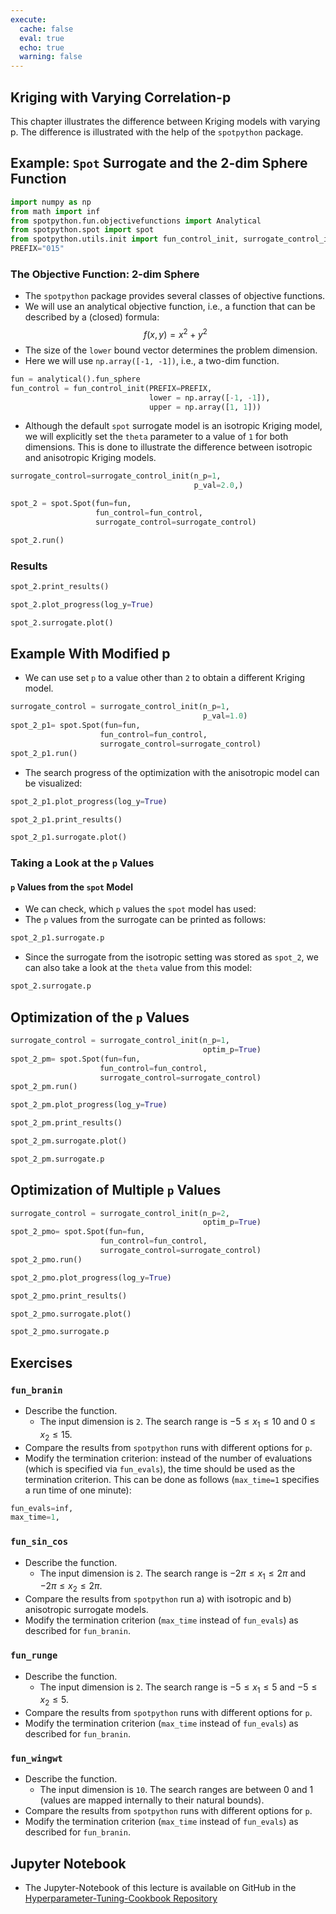```yaml
---
execute:
  cache: false
  eval: true
  echo: true
  warning: false
---
```



## Kriging with Varying Correlation-p {#sec-num-spot-correlation-p}


This chapter illustrates the difference between Kriging models with varying p. The difference is illustrated with the help of the `spotpython` package. 

## Example: `Spot` Surrogate and the 2-dim Sphere Function


```python
import numpy as np
from math import inf
from spotpython.fun.objectivefunctions import Analytical
from spotpython.spot import spot
from spotpython.utils.init import fun_control_init, surrogate_control_init
PREFIX="015"
```

### The Objective Function: 2-dim Sphere

* The `spotpython` package provides several classes of objective functions.
* We will use an analytical objective function, i.e., a function that can be described by a (closed) formula:
   $$f(x, y) = x^2 + y^2$$
* The size of the `lower` bound vector determines the problem dimension.
* Here we will use `np.array([-1, -1])`, i.e., a two-dim function.

```python
fun = analytical().fun_sphere
fun_control = fun_control_init(PREFIX=PREFIX,
                               lower = np.array([-1, -1]),
                               upper = np.array([1, 1]))
```

* Although the default `spot` surrogate model is an isotropic Kriging model, we will explicitly set the `theta` parameter to a value of `1` for both dimensions. This is done to illustrate the difference between isotropic and anisotropic Kriging models.

```python
surrogate_control=surrogate_control_init(n_p=1,
                                         p_val=2.0,)
```

```python
spot_2 = spot.Spot(fun=fun,
                   fun_control=fun_control,
                   surrogate_control=surrogate_control)

spot_2.run()
```

### Results

```python
spot_2.print_results()
```

```python
spot_2.plot_progress(log_y=True)
```

```python
spot_2.surrogate.plot()
```

## Example With Modified p

* We can use set `p` to a value other than `2` to obtain a different Kriging model.

```python
surrogate_control = surrogate_control_init(n_p=1,
                                           p_val=1.0)
spot_2_p1= spot.Spot(fun=fun,
                    fun_control=fun_control,
                    surrogate_control=surrogate_control)
spot_2_p1.run()
```

* The search progress of the optimization with the anisotropic model can be visualized:

```python
spot_2_p1.plot_progress(log_y=True)
```

```python
spot_2_p1.print_results()
```

```python
spot_2_p1.surrogate.plot()
```

### Taking a Look at the `p` Values

#### `p` Values from the `spot` Model

* We can check, which `p` values the `spot` model has used:
* The `p` values from the surrogate can be printed as follows:

```python
spot_2_p1.surrogate.p
```

* Since the surrogate from the isotropic setting was stored as `spot_2`, we can also take a look at the `theta` value from this model:

```python
spot_2.surrogate.p
```

## Optimization of the `p` Values

```python
surrogate_control = surrogate_control_init(n_p=1,
                                           optim_p=True)
spot_2_pm= spot.Spot(fun=fun,
                    fun_control=fun_control,
                    surrogate_control=surrogate_control)
spot_2_pm.run()
```

```python
spot_2_pm.plot_progress(log_y=True)
```

```python
spot_2_pm.print_results()
```

```python
spot_2_pm.surrogate.plot()
```

```python
spot_2_pm.surrogate.p
```

## Optimization of Multiple `p` Values

```python
surrogate_control = surrogate_control_init(n_p=2,
                                           optim_p=True)
spot_2_pmo= spot.Spot(fun=fun,
                    fun_control=fun_control,
                    surrogate_control=surrogate_control)
spot_2_pmo.run()
```

```python
spot_2_pmo.plot_progress(log_y=True)
```

```python
spot_2_pmo.print_results()
```

```python
spot_2_pmo.surrogate.plot()
```

```python
spot_2_pmo.surrogate.p
```



## Exercises


###  `fun_branin`

* Describe the function.
  * The input dimension is `2`. The search range is  $-5 \leq x_1 \leq 10$ and $0 \leq x_2 \leq 15$.
* Compare the results from `spotpython` runs with different options for `p`.
* Modify the termination criterion: instead of the number of evaluations (which is specified via `fun_evals`), the time should be used as the termination criterion. This can be done as follows (`max_time=1` specifies a run time of one minute):

```python
fun_evals=inf,
max_time=1,
```

### `fun_sin_cos`

* Describe the function.
  *  The input dimension is `2`. The search range is  $-2\pi \leq x_1 \leq 2\pi$ and $-2\pi \leq x_2 \leq 2\pi$.
* Compare the results from `spotpython` run a) with isotropic and b) anisotropic surrogate models.
* Modify the termination criterion (`max_time` instead of `fun_evals`) as described for `fun_branin`.

###  `fun_runge`

* Describe the function.
  *  The input dimension is `2`. The search range is  $-5 \leq x_1 \leq 5$ and $-5 \leq x_2 \leq 5$.
* Compare the results from `spotpython` runs with different options for `p`.
* Modify the termination criterion (`max_time` instead of `fun_evals`) as described for `fun_branin`.

###  `fun_wingwt`

* Describe the function.
  *  The input dimension is `10`. The search ranges are between 0 and 1 (values are mapped internally to their natural bounds).
* Compare the results from `spotpython` runs with different options for `p`.
* Modify the termination criterion (`max_time` instead of `fun_evals`) as described for `fun_branin`.




## Jupyter Notebook

:::{.callout-note}

* The Jupyter-Notebook of this lecture is available on GitHub in the [Hyperparameter-Tuning-Cookbook Repository](https://github.com/sequential-parameter-optimization/Hyperparameter-Tuning-Cookbook/blob/main/015_num_spot_correlation_p.ipynb)

:::

